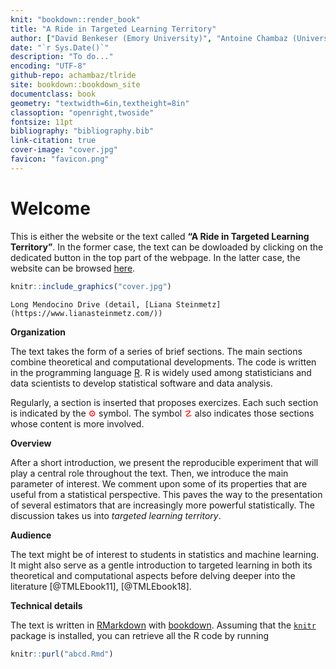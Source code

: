 ```yaml
---
knit: "bookdown::render_book"
title: "A Ride in Targeted Learning Territory"
author: ["David Benkeser (Emory University)", "Antoine Chambaz (Université Paris Descartes)"]
date: "`r Sys.Date()`"
description: "To do..."
encoding: "UTF-8"
github-repo: achambaz/tlride
site: bookdown::bookdown_site
documentclass: book
geometry: "textwidth=6in,textheight=8in"
classoption: "openright,twoside"
fontsize: 11pt
bibliography: "bibliography.bib"
link-citation: true
cover-image: "cover.jpg"
favicon: "favicon.png"
---
```



# Welcome {-} 

This is either the  website or the text called __"A  Ride in Targeted Learning
Territory"__. In the former case, the text can be dowloaded by clicking on the
dedicated button  in the  top part  of the  webpage. In  the latter  case, the
website can be browsed [here](http://www.tlride.edu "TLRIDE").


```r
knitr::include_graphics("cover.jpg")
```

```block
Long Mendocino Drive (detail, [Liana Steinmetz](https://www.lianasteinmetz.com/))
```

__Organization__ 

The text  takes the  form of  a series  of brief  sections. The  main sections
combine theoretical and computational developments. The code is written in the
programming language  [R](https://www.r-project.org).  R is widely  used among
statisticians and  data scientists  to develop  statistical software  and data
analysis. 

Regularly, a section  is inserted that proposes exercizes.   Each such section
is indicated by the  <span style="color:red">&#9881;</span> \gear symbol.  The
symbol  <span  style="color:red">&#9761;</span> \stixdanger{}  also  indicates
those sections whose content is more involved.

__Overview__

After a short introduction, we present the reproducible experiment that will
play a central role throughout the text. Then, we introduce the main parameter
of interest.  We  comment upon some of  its properties that are  useful from a
statistical perspective.  This paves  the way to  the presentation  of several
estimators that  are increasingly more powerful  statistically. The discussion
takes us into *targeted learning territory*.


__Audience__

The  text  might  be  of  interest  to  students  in  statistics  and  machine
learning. It might also serve as a gentle introduction to targeted learning in
both its theoretical and computational  aspects before delving deeper into the
literature [@TMLEbook11], [@TMLEbook18].

__Technical details__

The  text   is  written  in   [RMarkdown](https://rmarkdown.rstudio.com)  with
[bookdown](https://bookdown.org).           Assuming         that          the
[`knitr`](https://yihui.name/knitr/) package is installed,  you can retrieve all
the R code by running

```r
knitr::purl("abcd.Rmd")
```

<!--It is automatically rebuilt from
[source](https://github.com/achambaz/tlride)                                by
[travis](http://travis-ci.org/).-->

